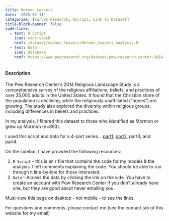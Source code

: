 ```yaml
---
title: Mormon Leavers
date: '2025-02-11'
categories: [Survey Research, Rscript, Link to Dataset]
title-block-banner: false
code-links:
  - text: R Script
    icon: code-slash
    href: /dataset/mormon_leavers/Mormon_Leavers_Analysis.R
  - text: Data
    icon: database
    href: https://www.pewresearch.org/dataset/pew-research-center-2014-u-s-religious-landscape-study/
---
```


#### Description

The Pew Research Center's 2014 Religious Landscape Study is a comprehensive survey of the religious affiliations, beliefs, and practices of over 35,000 adults in the United States. It found that the Christian share of the population is declining, while the religiously unaffiliated ("nones") are growing. The study also explored the diversity within religious groups, including differences in beliefs and practices.

In my analysis, I filtered this dataset to those who identified as Mormon or grew up Mormon (n=893).

I used this script and data for a 4-part series... [part1](https://mormonmetrics.substack.com/p/who-are-the-disaffiliated-mormons), [part2](https://mormonmetrics.substack.com/p/part-2-gender-education-and-leaving), part3, and part4.

On the sidebar, I have provided the following resources:

1. `R Script` - this is an r file that contains the code for my models & the analysis. I left comments explaining the code. You should be able to run through it line-by-line for those interested.
2. `Data` - Access the data by clicking the link on the side. You have to create an account with Pew Research Center if you don't already have one, but they are good about never emailing you.

:::{.callout-note}
Must view this page on desktop - not mobile - to see the links.
:::

For questions and comments, please contact me (see the contact tab of this website for my email)
